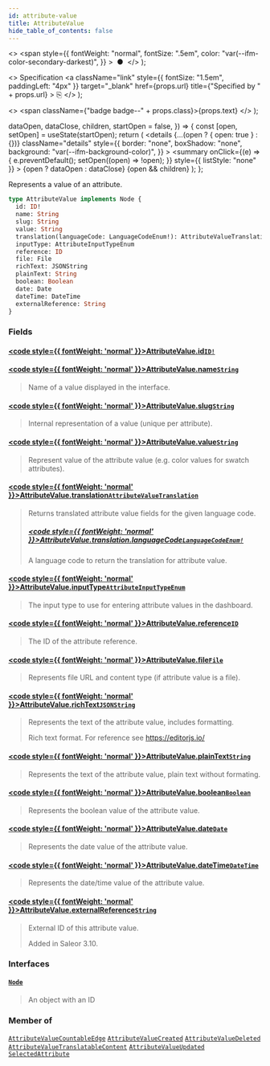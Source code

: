 ```yaml
---
id: attribute-value
title: AttributeValue
hide_table_of_contents: false
---
```


  <>
    <span
      style={{
        fontWeight: "normal",
        fontSize: ".5em",
        color: "var(--ifm-color-secondary-darkest)",
      }}
    >
      &nbsp;●&nbsp;
    </span>
  </>
);

  <>
    Specification
    <a
      className="link"
      style={{ fontSize: "1.5em", paddingLeft: "4px" }}
      target="\_blank"
      href={props.url}
      title={"Specified by " + props.url}
    >
      ⎘
    </a>
  </>
);

  <>
    <span className={"badge badge--" + props.class}>{props.text}</span>
  </>
);


  dataOpen,
  dataClose,
  children,
  startOpen = false,
}) => {
  const [open, setOpen] = useState(startOpen);
  return (
    <details
      {...(open ? { open: true } : {})}
      className="details"
      style={{
        border: "none",
        boxShadow: "none",
        background: "var(--ifm-background-color)",
      }}
    >
      <summary
        onClick={(e) => {
          e.preventDefault();
          setOpen((open) => !open);
        }}
        style={{ listStyle: "none" }}
      >
        {open ? dataOpen : dataClose}
      </summary>
      {open && children}
    </details>
  );
};

Represents a value of an attribute.

```graphql
type AttributeValue implements Node {
  id: ID!
  name: String
  slug: String
  value: String
  translation(languageCode: LanguageCodeEnum!): AttributeValueTranslation
  inputType: AttributeInputTypeEnum
  reference: ID
  file: File
  richText: JSONString
  plainText: String
  boolean: Boolean
  date: Date
  dateTime: DateTime
  externalReference: String
}
```

### Fields

#### [<code style={{ fontWeight: 'normal' }}>AttributeValue.<b>id</b></code>](#)<Bullet />[`ID!`](../../../api-storefront/miscellaneous/scalars/id) <Badge class="secondary" text="non-null"/> <Badge class="secondary" text="scalar"/>

>

#### [<code style={{ fontWeight: 'normal' }}>AttributeValue.<b>name</b></code>](#)<Bullet />[`String`](../../../api-storefront/miscellaneous/scalars/string) <Badge class="secondary" text="scalar"/>

> Name of a value displayed in the interface.

#### [<code style={{ fontWeight: 'normal' }}>AttributeValue.<b>slug</b></code>](#)<Bullet />[`String`](../../../api-storefront/miscellaneous/scalars/string) <Badge class="secondary" text="scalar"/>

> Internal representation of a value (unique per attribute).

#### [<code style={{ fontWeight: 'normal' }}>AttributeValue.<b>value</b></code>](#)<Bullet />[`String`](../../../api-storefront/miscellaneous/scalars/string) <Badge class="secondary" text="scalar"/>

> Represent value of the attribute value (e.g. color values for swatch attributes).

#### [<code style={{ fontWeight: 'normal' }}>AttributeValue.<b>translation</b></code>](#)<Bullet />[`AttributeValueTranslation`](../../../api-storefront/attributes/objects/attribute-value-translation) <Badge class="secondary" text="object"/>

> Returns translated attribute value fields for the given language code.
>
> ##### [<code style={{ fontWeight: 'normal' }}>AttributeValue.translation.<b>languageCode</b></code>](#)<Bullet />[`LanguageCodeEnum!`](../../../api-storefront/miscellaneous/enums/language-code-enum) <Badge class="secondary" text="non-null"/> <Badge class="secondary" text="enum"/>
>
> A language code to return the translation for attribute value.

#### [<code style={{ fontWeight: 'normal' }}>AttributeValue.<b>inputType</b></code>](#)<Bullet />[`AttributeInputTypeEnum`](../../../api-storefront/attributes/enums/attribute-input-type-enum) <Badge class="secondary" text="enum"/>

> The input type to use for entering attribute values in the dashboard.

#### [<code style={{ fontWeight: 'normal' }}>AttributeValue.<b>reference</b></code>](#)<Bullet />[`ID`](../../../api-storefront/miscellaneous/scalars/id) <Badge class="secondary" text="scalar"/>

> The ID of the attribute reference.

#### [<code style={{ fontWeight: 'normal' }}>AttributeValue.<b>file</b></code>](#)<Bullet />[`File`](../../../api-storefront/miscellaneous/objects/file) <Badge class="secondary" text="object"/>

> Represents file URL and content type (if attribute value is a file).

#### [<code style={{ fontWeight: 'normal' }}>AttributeValue.<b>richText</b></code>](#)<Bullet />[`JSONString`](../../../api-storefront/miscellaneous/scalars/jsonstring) <Badge class="secondary" text="scalar"/>

> Represents the text of the attribute value, includes formatting.
>
> Rich text format. For reference see https://editorjs.io/

#### [<code style={{ fontWeight: 'normal' }}>AttributeValue.<b>plainText</b></code>](#)<Bullet />[`String`](../../../api-storefront/miscellaneous/scalars/string) <Badge class="secondary" text="scalar"/>

> Represents the text of the attribute value, plain text without formating.

#### [<code style={{ fontWeight: 'normal' }}>AttributeValue.<b>boolean</b></code>](#)<Bullet />[`Boolean`](../../../api-storefront/miscellaneous/scalars/boolean) <Badge class="secondary" text="scalar"/>

> Represents the boolean value of the attribute value.

#### [<code style={{ fontWeight: 'normal' }}>AttributeValue.<b>date</b></code>](#)<Bullet />[`Date`](../../../api-storefront/miscellaneous/scalars/date) <Badge class="secondary" text="scalar"/>

> Represents the date value of the attribute value.

#### [<code style={{ fontWeight: 'normal' }}>AttributeValue.<b>dateTime</b></code>](#)<Bullet />[`DateTime`](../../../api-storefront/miscellaneous/scalars/date-time) <Badge class="secondary" text="scalar"/>

> Represents the date/time value of the attribute value.

#### [<code style={{ fontWeight: 'normal' }}>AttributeValue.<b>externalReference</b></code>](#)<Bullet />[`String`](../../../api-storefront/miscellaneous/scalars/string) <Badge class="secondary" text="scalar"/>

> External ID of this attribute value.
>
> Added in Saleor 3.10.

### Interfaces

#### [`Node`](../../../api-storefront/miscellaneous/interfaces/node) <Badge class="secondary" text="interface"/>

> An object with an ID

### Member of

[`AttributeValueCountableEdge`](../../../api-storefront/attributes/objects/attribute-value-countable-edge) <Badge class="secondary" text="object"/><Bullet />[`AttributeValueCreated`](../../../api-storefront/attributes/objects/attribute-value-created) <Badge class="secondary" text="object"/><Bullet />[`AttributeValueDeleted`](../../../api-storefront/attributes/objects/attribute-value-deleted) <Badge class="secondary" text="object"/><Bullet />[`AttributeValueTranslatableContent`](../../../api-storefront/attributes/objects/attribute-value-translatable-content) <Badge class="secondary" text="object"/><Bullet />[`AttributeValueUpdated`](../../../api-storefront/attributes/objects/attribute-value-updated) <Badge class="secondary" text="object"/><Bullet />[`SelectedAttribute`](../../../api-storefront/attributes/objects/selected-attribute) <Badge class="secondary" text="object"/>
